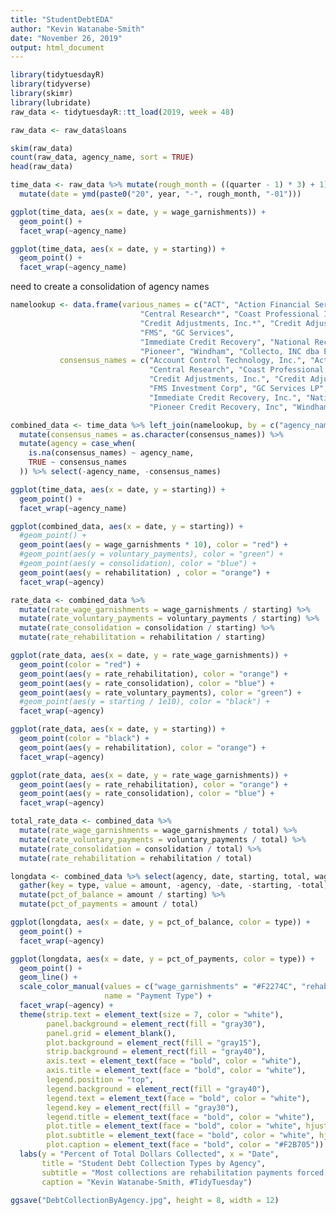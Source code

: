 ---
title: "StudentDebtEDA"
author: "Kevin Watanabe-Smith"
date: "November 26, 2019"
output: html_document
---

```{r}
library(tidytuesdayR)
library(tidyverse)
library(skimr)
library(lubridate)
raw_data <- tidytuesdayR::tt_load(2019, week = 48)

raw_data <- raw_data$loans

skim(raw_data)
count(raw_data, agency_name, sort = TRUE)
head(raw_data)

time_data <- raw_data %>% mutate(rough_month = ((quarter - 1) * 3) + 1) %>% 
  mutate(date = ymd(paste0("20", year, "-", rough_month, "-01")))

ggplot(time_data, aes(x = date, y = wage_garnishments)) +
  geom_point() +
  facet_wrap(~agency_name)

ggplot(time_data, aes(x = date, y = starting)) +
  geom_point() +
  facet_wrap(~agency_name)
```

need to create a consolidation of agency names
```{r}



namelookup <- data.frame(various_names = c("ACT", "Action Financial Services*",
                             "Central Research*", "Coast Professional Inc",
                             "Credit Adjustments, Inc.*", "Credit Adjustments Inc",
                             "FMS", "GC Services",
                             "Immediate Credit Recovery", "National Recoveries Inc",
                             "Pioneer", "Windham", "Collecto, INC dba EOS-CCA"), 
           consensus_names = c("Account Control Technology, Inc.", "Action Financial Services",
                               "Central Research", "Coast Professional, Inc.",
                               "Credit Adjustments, Inc.", "Credit Adjustments, Inc.",
                               "FMS Investment Corp", "GC Services LP",
                               "Immediate Credit Recovery, Inc.", "National Recoveries, Inc.",
                               "Pioneer Credit Recovery, Inc", "Windham Professionals, Inc.", "Collecto EOS-CCA"))

combined_data <- time_data %>% left_join(namelookup, by = c("agency_name" = "various_names")) %>% 
  mutate(consensus_names = as.character(consensus_names)) %>% 
  mutate(agency = case_when(
    is.na(consensus_names) ~ agency_name,
    TRUE ~ consensus_names
  )) %>% select(-agency_name, -consensus_names)

```

```{r}
ggplot(time_data, aes(x = date, y = starting)) +
  geom_point() +
  facet_wrap(~agency_name)

ggplot(combined_data, aes(x = date, y = starting)) +
  #geom_point() +
  geom_point(aes(y = wage_garnishments * 10), color = "red") +
  #geom_point(aes(y = voluntary_payments), color = "green") +
  #geom_point(aes(y = consolidation), color = "blue") +
  geom_point(aes(y = rehabilitation) , color = "orange") +
  facet_wrap(~agency)
```

```{r}
rate_data <- combined_data %>% 
  mutate(rate_wage_garnishments = wage_garnishments / starting) %>% 
  mutate(rate_voluntary_payments = voluntary_payments / starting) %>% 
  mutate(rate_consolidation = consolidation / starting) %>% 
  mutate(rate_rehabilitation = rehabilitation / starting)

ggplot(rate_data, aes(x = date, y = rate_wage_garnishments)) +
  geom_point(color = "red") +
  geom_point(aes(y = rate_rehabilitation), color = "orange") +
  geom_point(aes(y = rate_consolidation), color = "blue") +
  geom_point(aes(y = rate_voluntary_payments), color = "green") +
  #geom_point(aes(y = starting / 1e10), color = "black") +
  facet_wrap(~agency)

ggplot(rate_data, aes(x = date, y = starting)) +
  geom_point(color = "black") +
  geom_point(aes(y = rehabilitation), color = "orange") +
  facet_wrap(~agency)

ggplot(rate_data, aes(x = date, y = rate_wage_garnishments)) +
  geom_point(aes(y = rate_rehabilitation), color = "orange") +
  geom_point(aes(y = rate_consolidation), color = "blue") +
  facet_wrap(~agency)
```

```{r}
total_rate_data <- combined_data %>% 
  mutate(rate_wage_garnishments = wage_garnishments / total) %>% 
  mutate(rate_voluntary_payments = voluntary_payments / total) %>% 
  mutate(rate_consolidation = consolidation / total) %>% 
  mutate(rate_rehabilitation = rehabilitation / total)

longdata <- combined_data %>% select(agency, date, starting, total, wage_garnishments, voluntary_payments, consolidation, rehabilitation) %>% 
  gather(key = type, value = amount, -agency, -date, -starting, -total) %>%
  mutate(pct_of_balance = amount / starting) %>% 
  mutate(pct_of_payments = amount / total)

ggplot(longdata, aes(x = date, y = pct_of_balance, color = type)) +
  geom_point() + 
  facet_wrap(~agency)

ggplot(longdata, aes(x = date, y = pct_of_payments, color = type)) +
  geom_point() + 
  geom_line() +
  scale_color_manual(values = c("wage_garnishments" = "#F2274C", "rehabilitation" = "#F2B705", "consolidation" = "#F2C1B6", "voluntary_payments" = "#34BF8C"),
                     name = "Payment Type") +
  facet_wrap(~agency) + 
  theme(strip.text = element_text(size = 7, color = "white"),
        panel.background = element_rect(fill = "gray30"),
        panel.grid = element_blank(),
        plot.background = element_rect(fill = "gray15"),
        strip.background = element_rect(fill = "gray40"),
        axis.text = element_text(face = "bold", color = "white"),
        axis.title = element_text(face = "bold", color = "white"),
        legend.position = "top",
        legend.background = element_rect(fill = "gray40"),
        legend.text = element_text(face = "bold", color = "white"),
        legend.key = element_rect(fill = "gray30"),
        legend.title = element_text(face = "bold", color = "white"),
        plot.title = element_text(face = "bold", color = "white", hjust = 0.5),
        plot.subtitle = element_text(face = "bold", color = "white", hjust = 0.5),
        plot.caption = element_text(face = "bold", color = "#F2B705")) +
  labs(y = "Percent of Total Dollars Collected", x = "Date",
       title = "Student Debt Collection Types by Agency",
       subtitle = "Most collections are rehabilitation payments forced by loan default (often preceeded by agencies buying debt through consolidations)\nWage Garnishments spike in agencies leaving the field (especially mid 2017",
       caption = "Kevin Watanabe-Smith, #TidyTuesday")

ggsave("DebtCollectionByAgency.jpg", height = 8, width = 12)
```

